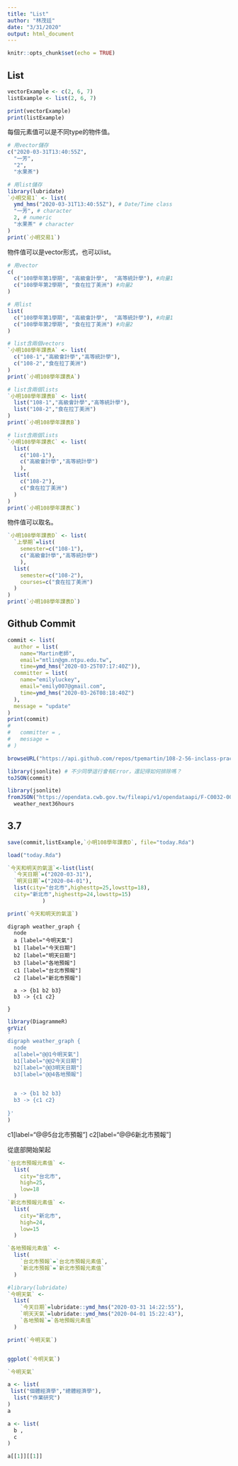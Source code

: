 ```yaml
---
title: "List"
author: "林茂廷"
date: "3/31/2020"
output: html_document
---
```


```r
knitr::opts_chunk$set(echo = TRUE)
```

## List

```r
vectorExample <- c(2, 6, 7)
listExample <- list(2, 6, 7)

print(vectorExample)
print(listExample)
```

每個元素值可以是不同type的物件值。
```r
# 用vector儲存
c("2020-03-31T13:40:55Z", 
  "一芳", 
  "2", 
  "水果茶")

# 用list儲存
library(lubridate)
`小明交易1` <- list(
  ymd_hms("2020-03-31T13:40:55Z"), # Date/Time class
  "一芳", # character
  2, # numeric
  "水果茶" # character
)
print(`小明交易1`)
```

物件值可以是vector形式，也可以list。
```r
# 用vector
c(
  c("108學年第1學期", "高級會計學",  "高等統計學"), #向量1
  c("108學年第2學期", "食在拉丁美洲") #向量2
)
```

```r
# 用list
list(
  c("108學年第1學期", "高級會計學",  "高等統計學"), #向量1
  c("108學年第2學期", "食在拉丁美洲") #向量2
)
```
```r
# list含兩個vectors
`小明108學年課表A` <- list(
  c("108-1","高級會計學","高等統計學"),
  c("108-2","食在拉丁美洲")
)
print(`小明108學年課表A`)
```

```r
# list含兩個lists
`小明108學年課表B` <- list(
  list("108-1","高級會計學","高等統計學"),
  list("108-2","食在拉丁美洲")
)
print(`小明108學年課表B`)
```


```r
# list含兩個lists
`小明108學年課表C` <- list(
  list(
    c("108-1"),
    c("高級會計學","高等統計學")
    ),
  list(
    c("108-2"),
    c("食在拉丁美洲")
  )
)
print(`小明108學年課表C`)
```


物件值可以取名。
```r
`小明108學年課表D` <- list(
  `上學期`=list(
    semester=c("108-1"),
    c("高級會計學","高等統計學")
    ),
  list(
    semester=c("108-2"),
    courses=c("食在拉丁美洲")
  )
)
print(`小明108學年課表D`)
```


## Github Commit

```r
commit <- list(
  author = list(
    name="Martin老師", 
    email="mtlin@gm.ntpu.edu.tw", 
    time=ymd_hms("2020-03-25T07:17:40Z")),
  committer = list(
    name="emilyluckey",
    email="emily007@gmail.com",
    time=ymd_hms("2020-03-26T08:18:40Z")
  ),
  message = "update"
)
print(commit)
# 
#   committer = , 
#   message = 
# )
```


```r
browseURL("https://api.github.com/repos/tpemartin/108-2-56-inclass-practice/commits") 
```


```r
library(jsonlite) # 不少同學這行會有Error，還記得如何排除嗎？
toJSON(commit)
```
```r
library(jsonlite)
fromJSON("https://opendata.cwb.gov.tw/fileapi/v1/opendataapi/F-C0032-001?Authorization=rdec-key-123-45678-011121314&format=JSON") ->
  weather_next36hours
```


## 3.7

```r
save(commit,listExample,`小明108學年課表D`, file="today.Rda")
```

```r
load("today.Rda")
```



```r
`今天和明天的氣溫`<-list(list(
  `今天日期`=("2020-03-31"),
  `明天日期`=("2020-04-01"),
  list(city="台北市",highesttp=25,lowsttp=18),
  city="新北市",highesttp=24,lowsttp=15)
           )

print(`今天和明天的氣溫`)
```


```grViz
digraph weather_graph {
  node
  a [label="今明天氣"]
  b1 [label="今天日期"]
  b2 [label="明天日期"]
  b3 [label="各地預報"]
  c1 [label="台北市預報"]
  c2 [label="新北市預報"]
  
  a -> {b1 b2 b3}
  b3 -> {c1 c2}
  
}
```


```r
library(DiagrammeR)
grViz(
'
digraph weather_graph {
  node
  a[label="@@1今明天氣"]
  b1[label="@@2今天日期"]
  b2[label="@@3明天日期"]
  b3[label="@@4各地預報"]

  
  a -> {b1 b2 b3}
  b3 -> {c1 c2}
  
}'  
)
```

  c1[label="@@5台北市預報"]
  c2[label="@@6新北市預報"]

從底部開始架起
```r
`台北市預報元素值` <- 
  list(
    city="台北市",
    high=25,
    low=18
  )
`新北市預報元素值` <- 
  list(
    city="新北市",
    high=24,
    low=15
  )

`各地預報元素值` <-
  list(
    `台北市預報`=`台北市預報元素值`,
    `新北市預報`=`新北市預報元素值`
  )

#library(lubridate)
`今明天氣` <-
  list(
    `今天日期`=lubridate::ymd_hms("2020-03-31 14:22:55"),
    `明天天氣`=lubridate::ymd_hms("2020-04-01 15:22:43"),
    `各地預報`=`各地預報元素值`
  )

print(`今明天氣`)


ggplot(`今明天氣`)
```




```r
`今明天氣`
```


```r
a <- list(
 list("個體經濟學","總體經濟學"),
  list("作業研究")
)
a

a <- list(
  b ,
  c 
)
```

```r
a[[1]][[1]]
```


